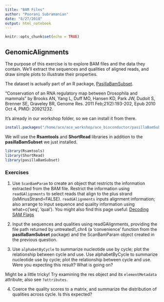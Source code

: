 ```yaml
---
title: "BAM Files"
author: "Poorani Subramanian"
date: "8/27/2018"
output: html_notebook
---
```


```r
knitr::opts_chunk$set(echo = TRUE)
```

## GenomicAlignments
The purpose of this exercise is to explore BAM files and the data they contain. We’ll extract the sequences and qualities
of aligned reads, and draw simple plots to illustrate their properties.

The dataset is actually part of an R package, [PasillaBamSubset](http://bioconductor.org/packages/release/data/experiment/html/pasillaBamSubset.html).  

"Conservation of an RNA regulatory map between Drosophila and mammals" by Brooks AN, Yang L, Duff MO, Hansen KD, Park JW, Dudoit S, Brenner SE, Graveley BR, Genome Res. 2011 Feb;21(2):193-202, Epub 2010 Oct 4, PMID: 20921232. 
 
It's already in our workshop folder, so we can install it from there.
```r
install.packages("/home/ace/ace_workshop/ace_bioconductor/pasillaBamSubset_0.18.0.tar.gz", repos=NULL)
```

We will use the **Rsamtools** and **ShortRead** libraries in addition to the **pasillaBamSubset** we just installed.
```r
library(Rsamtools)
library(ShortRead)
library(pasillaBamSubset)
```

### Exercises
1. Use `ScanBamParam` to create an object that restricts the information extracted from the BAM file. Restrict
the information using `readGAlignments` to select reads that align to the plus strand (isMinusStrand=FALSE).
`readGAlignments` inputs alignment information; also arrange to input sequence and quality information using
what=c(’seq’, ’qual’).  You might also find this page useful: [Decoding SAM Flags](https://broadinstitute.github.io/picard/explain-flags.html)

2. Input the sequences and qualities using readGAlignments, providing the file path returned by untreated1_chr4 (a
‘convenience’ function from the **pasillaBamSubset** package) and the ScanBamParam object created in the previous
question.

3. Use `alphabetByCycle` to summarize nucleotide use by cycle; plot the relationship between cycle and use.  Use alphabetByCycle to summarize nucleotide use by cycle; plot the relationship between cycle and use. Were you expecting this result? What is going on?

Might be a little tricky! Try examining the res object and its `elementMetadata` attribute; also see `?attributes`. 




4. Coerce the quality scores to a matrix, and summarize the distribution of qualities across cycle. Is this expected?
